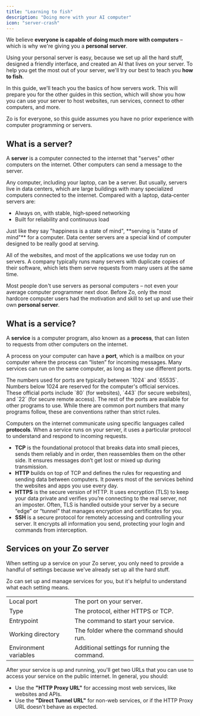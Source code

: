```yaml
---
title: "Learning to fish"
description: "Doing more with your AI computer"
icon: "server-crash"
---
```


We believe **everyone is capable of doing much more with computers** – which is why we're giving you a **personal server**.

Using your personal server is easy, because we set up all the hard stuff, designed a friendly interface, and created an AI that lives on your server. To help you get the most out of your server, we'll try our best to teach you **how to fish**.

In this guide, we'll teach you the basics of how servers work. This will prepare you for the other guides in this section, which will show you how you can use your server to host websites, run services, connect to other computers, and more.

<Tip>Zo is for everyone, so this guide assumes you have no prior experience with computer programming or servers.</Tip>

## What is a server?

A <Icon icon="server-crash" /> **server** is a computer connected to the internet that "serves" other computers on the internet. Other computers can send a message to the server.

Any computer, including your laptop, can be a server. But usually, servers live in data centers, which are large buildings with many specialized computers connected to the internet. Compared with a laptop, data‑center servers are:

- Always on, with stable, high‑speed networking
- Built for reliability and continuous load

<Info>
  Just like they say "happiness is a state of mind", **serving is "state of mind"** for a computer. Data center servers
  are a special kind of computer designed to be really good at serving.
</Info>

All of the websites, and most of the applications we use today run on servers. A company typically runs many servers with duplicate copies of their software, which lets them serve requests from many users at the same time.

Most people don't use servers as personal computers – not even your average computer programmer next door. Before Zo, only the most hardcore computer users had the motivation and skill to set up and use their own <Icon icon="server-crash" /> **personal server**.

## What is a service?

A <Icon icon="square-terminal" /> **service** is a computer program, also known as a **process**, that can listen to requests from other computers on the internet.

A process on your computer can have a <Icon icon="mailbox" /> **port**, which is a mailbox on your computer where the process can “listen” for incoming messages. Many services can run on the same computer, as long as they use different ports.

<Accordion title="More about port numbers" icon="mailbox">
  The numbers used for ports are typically between `1024` and `65535`. Numbers below 1024 are reserved for the
  computer's official services. These official ports include `80` (for websites), `443` (for secure websites), and `22`
  (for secure remote access). The rest of the ports are available for other programs to use. While there are common port
  numbers that many programs follow, these are conventions rather than strict rules.
</Accordion>

Computers on the internet communicate using specific languages called <Icon icon="scroll" /> **protocols**. When a service runs on your server, it uses a particular protocol to understand and respond to incoming requests.

<Accordion title="Common protocols" icon="scroll">

- **TCP** is the foundational protocol that breaks data into small pieces, sends them reliably and in order, then
  reassembles them on the other side. It ensures messages don’t get lost or mixed up during transmission.
- **HTTP** builds on top of TCP and defines the rules for requesting and sending data between computers. It powers most of the services behind the websites and apps you use every day.
- **HTTPS** is the secure version of HTTP. It uses encryption (TLS) to keep your data private and verifies you’re connecting to the real server, not an imposter. Often, TLS is handled outside your server by a secure “edge” or “tunnel” that manages encryption and certificates for you.
- **SSH** is a secure protocol for remotely accessing and controlling your server. It encrypts all information you send, protecting your login and commands from interception.

</Accordion>

## Services on your Zo server

When setting up a service on your Zo server, you only need to provide a handful of settings because we've already set up all the hard stuff.

<Tip>Zo can set up and manage services for you, but it's helpful to understand what each setting means.</Tip>

|                       |                                                                   |
| --------------------- | ----------------------------------------------------------------- |
| Local port            | The <Icon icon="mailbox"/> port on your server.                   |
| Type                  | The <Icon icon="scroll"/> protocol, either HTTPS or TCP.          |
| Entrypoint            | The command to start your <Icon icon="square-terminal"/> service. |
| Working directory     | The folder where the command should run.                          |
| Environment variables | Additional settings for running the command.                      |

After your service is up and running, you'll get two URLs that you can use to access your service on the public internet. In general, you should:

- Use the **"HTTP Proxy URL"** for accessing most web services, like websites and APIs.
- Use the **"Direct Tunnel URL"** for non-web services, or if the HTTP Proxy URL doesn't behave as expected.
